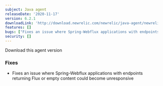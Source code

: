 ```yaml
---
subject: Java agent
releaseDate: '2020-11-17'
version: 6.2.1
downloadLink: 'http://download.newrelic.com/newrelic/java-agent/newrelic-agent/6.2.1/'
features: []
bugs: ["Fixes an issue where Spring-Webflux applications with endpoints returning Flux or empty content could become unresponsive"]
security: []
---
```

<ButtonGroup>
  <ButtonLink
    role="button"
    to="https://download.newrelic.com/newrelic/java-agent/newrelic-agent/6.2.1/"
    variant="primary"
  >
    Download this agent version
  </ButtonLink>
</ButtonGroup>

### Fixes

* Fixes an issue where Spring-Webflux applications with endpoints returning Flux or empty content could become unresponsive
